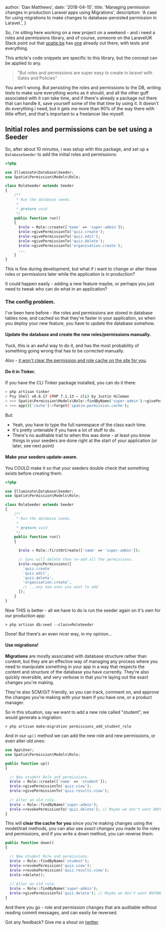 
  author: 'Dan Matthews',
  date: '2018-04-15',
  title: 'Managing permission changes in production Laravel apps using Migrations',
  description:
    'A case for using migrations to make changes to database-persisted permission in Laravel.',
}

So, i'm sitting here working on a new project on a weekend - and i need a roles and permissions library, and of course, someone on the LaravelUK Slack point out that [spatie.be](https://spatie.be) has [one](https://github.com/spatie/laravel-permission) already out there, with tests and everything.

This article's code snippets are specific to this library, but the concept can be applied to any.

> "But roles and permissions are super easy to create in laravel with Gates and Policies"

You aren't wrong. But persisting the roles and permissions to the DB, writing tests to make sure everything works as it should, and all the other guff associated with it can take time, and if there's already a package out there that can handle it, save yourself some of the that time by using it. It doesn't do everything i need, but it gets me more than 90% of the way there with little effort, and that's important to a freelancer like myself.

## Initial roles and permissions can be set using a Seeder

So, after about 10 minutes, i was setup with this package, and set up a `DatabaseSeeder` to add the initial roles and permissions:

```php
<?php

use Illuminate\Database\Seeder;
use Spatie\Permission\Models\Role;

class RoleSeeder extends Seeder
{
    /**
     * Run the database seeds.
     *
     * @return void
     */
    public function run()
    {
      $role = Role::create(['name' => 'super-admin']);
      $role->givePermissionTo('quiz.create');
      $role->givePermissionTo('quiz.edit');
      $role->givePermissionTo('quiz.delete');
      $role->givePermissionTo('organisation.create');
      ...
    }
}
```

This is fine during development, but what if i want to change or alter these roles or permissions later while the application is in production?

It could happen easily - adding a new feature maybe, or perhaps you just need to tweak who can do what in an application?

### The config problem.

I've been here before - the roles and permissions are stored in database tables now, and cached so that they're faster in your application, so when you deploy your new feature, you have to update the database somehow.

#### Update the database and create the new roles/permissions manually.

Yuck, this is an awful way to do it, and has the most probability of something going wrong that has to be corrected manually.

Also - [it won't clear the permission and role cache on the site for you](https://github.com/spatie/laravel-permission#cache).

#### Do it in Tinker.

If you have the CLI Tinker package installed, you can do it there:

```bash
> php artisan tinker
> Psy Shell v0.8.17 (PHP 7.1.13 — cli) by Justin Hileman
> >>> Spatie\Permission\Models\Role::findByName('super-admin')->givePermissionTo('do that thang');
> >>> app()['cache']->forget('spatie.permission.cache');
```

But:

- Yeah, you have to type the full namespace of the class each time.
- It's pretty untenable if you have a lot of stuff to do.
- There's no auditable trail to when this was done - at least you know things in your seeders are done right at the start of your application (or later, see next point)

#### Make your seeders update-aware.

You COULD make it so that your seeders double check that something exists before creating them:

```php
<?php

use Illuminate\Database\Seeder;
use Spatie\Permission\Models\Role;

class RoleSeeder extends Seeder
{
    /**
     * Run the database seeds.
     *
     * @return void
     */
    public function run()
    {

      $role = Role::firstOrCreate(['name' => 'super-admin']);

      // Sync will delete then re-add all the permissions.
      $role->syncPermissions([
        'quiz.create'
        'quiz.edit',
        'quiz.delete',
        'organisation.create',
        // ...any new ones you want to add
      ]);
    }
}
```

Now THIS is better - all we have to do is run the seeder again on it's own for our production app:

```shell
> php artisan db:seed --class=RoleSeeder
```

Done! But there's an even nicer way, in my opinion...

#### Use migrations!

__Migrations__ are mostly associated with database structure rather than content, but they are an effective way of managing any process where you need to manipulate something in your app in a way that respects the content and structure of the database you have currently. They're also quickly reversible, and very verbose in that you're laying out the exact changes you're making.

They're also SCM/GIT friendly, so you can track, comment on, and approve the changes you're making with your team if you have one, or a product manager.

So in this situation, say we want to add a new role called "student", we would generate a migration:

```
> php artisan make:migration permissions_add_student_role
```

And in our `up()` method we can add the new role and new permissions, or even alter old ones:

```php
use App\User;
use Spatie\Permission\Models\Role;

public function up()
{

  // New student Role and permissions.
  $role = Role::create(['name' => 'student']);
  $role->givePermissionTo('quiz.view');
  $role->givePermissionTo('quiz.results.view');
  
  // Alter an old role.
  $role = Role::findByName('super-admin');
  $role->revokePermissionTo('quiz.delete'); // Maybe we don't want ANYONE to be able to delete quizzes anymore.
}
```

This will __clear the cache for you__ since you're making changes using the model/trait methods, you can also see *exact changes* you made to the roles and permissions, and if you write a down method, you can reverse them:

```php
public function down()
{

  // New student Role and permissions.
  $role = Role::findByName('student');
  $role->revokePermission('quiz.view');
  $role->revokePermission('quiz.results.view');
  $role->delete();
  
  // Alter an old role.
  $role = Role::findByName('super-admin');
  $role->givePermissionTo('quiz.delete'); // Maybe we don't want ANYONE to be able to delete quizzes anymore.
}
```

And there you go - role and permission changes that are auditable without reading commit messages, and can easily be reversed.

Got any feedback? Give me a shout on [twitter](https://twitter.com/danmatthews).




